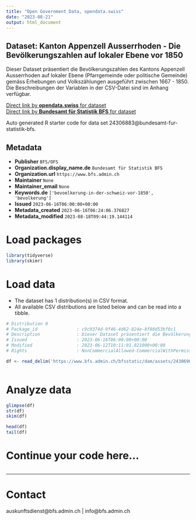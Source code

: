 ```yaml
---
title: "Open Government Data, opendata.swiss"
date: "2023-08-21"
output: html_document
---
```


## Dataset: Kanton Appenzell Ausserrhoden - Die Bevölkerungszahlen auf lokaler Ebene vor 1850

Dieser Dataset präsentiert die Bevölkerungszahlen des Kantons Appenzell Ausserrhoden auf lokaler Ebene (Pfarrgemeinde oder politische Gemeinde) gemäss Erhebungen und Volkszählungen ausgeführt zwischen 1667 - 1850. Die Beschreibungen der Variablen in der CSV-Datei sind im Anhang verfügbar.

[Direct link by **opendata.swiss** for dataset](https://opendata.swiss/de/dataset/kanton-appenzell-ausserrhoden-die-bevolkerungszahlen-auf-lokaler-ebene-vor-1850)<br>
[Direct link by **Bundesamt für Statistik BFS** for dataset](https://www.bfs.admin.ch/asset/de/ts-x-01-2223-AR)

Auto generated R starter code for data set 24306883@bundesamt-fur-statistik-bfs.

## Metadata

- **Publisher** `BFS/OFS`
- **Organization.display_name.de** `Bundesamt für Statistik BFS`
- **Organization.url** `https://www.bfs.admin.ch`
- **Maintainer** `None`
- **Maintainer_email** `None`
- **Keywords.de** `['bevoelkerung-in-der-schweiz-vor-1850', 'bevolkerung']`
- **Issued** `2023-06-16T06:00:00+00:00`
- **Metadata_created** `2023-06-16T06:24:06.376827`
- **Metadata_modified** `2023-08-18T09:44:19.144114`


# Load packages

```r

library(tidyverse)
library(skimr)

```

# Load data

-   The dataset has 1 distribution(s) in CSV format.
-   All available CSV distributions are listed below and can be read into a tibble.

```r

# Distribution 0
# Package_id               : c9c9374d-9f46-4d62-824e-8f88d53bf0c1
# Description              : Dieser Dataset präsentiert die Bevölkerungszahlen des Kantons Appenzell Ausserrhoden auf lokaler Ebene (Pfarrgemeinde oder politische Gemeinde) gemäss Erhebungen und Volkszählungen ausgeführt zwischen 1667 - 1850. Die Beschreibungen der Variablen in der CSV-Datei sind im Anhang verfügbar.
# Issued                   : 2023-06-16T06:00:00+00:00
# Modified                 : 2023-06-12T10:11:01.821000+00:00
# Rights                   : NonCommercialAllowed-CommercialWithPermission-ReferenceRequired

df <- read_delim('https://www.bfs.admin.ch/bfsstatic/dam/assets/24306900/master')



```

# Analyze data

```r

glimpse(df)
str(df)
skim(df)

head(df)
tail(df)

```

# Continue your code here...

```r

```

------------------------------------------------------------------------

# Contact

auskunftsdienst@bfs.admin.ch | info@bfs.admin.ch
